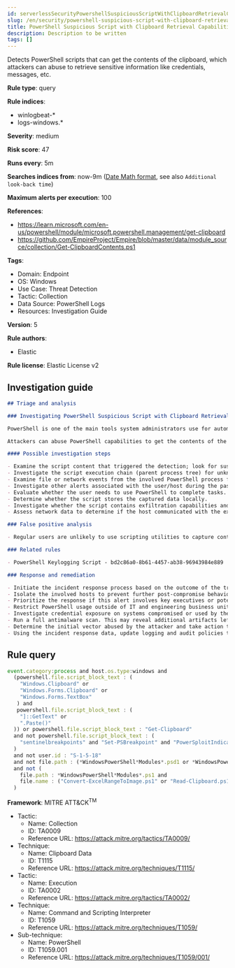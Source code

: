 ```yaml
---
id: serverlessSecurityPowershellSuspiciousScriptWithClipboardRetrievalCapabilities
slug: /en/security/powershell-suspicious-script-with-clipboard-retrieval-capabilities
title: PowerShell Suspicious Script with Clipboard Retrieval Capabilities
description: Description to be written
tags: []
---
```


<div id="powershell-suspicious-script-with-clipboard-retrieval-capabilities"></div>

Detects PowerShell scripts that can get the contents of the clipboard, which attackers can abuse to retrieve sensitive information like credentials, messages, etc.

**Rule type**: query

**Rule indices**: 

* winlogbeat-*
* logs-windows.*

**Severity**: medium

**Risk score**: 47

**Runs every**: 5m

**Searches indices from**: now-9m ([Date Math format](((ref))/common-options.html#date-math), see also <DocLink id="serverlessSecurityRulesUiCreate" section="set-the-rules-schedule">`Additional look-back time`</DocLink>)

**Maximum alerts per execution**: 100

**References**: 

* https://learn.microsoft.com/en-us/powershell/module/microsoft.powershell.management/get-clipboard
* https://github.com/EmpireProject/Empire/blob/master/data/module_source/collection/Get-ClipboardContents.ps1

**Tags**: 

* Domain: Endpoint
* OS: Windows
* Use Case: Threat Detection
* Tactic: Collection
* Data Source: PowerShell Logs
* Resources: Investigation Guide

**Version**: 5

**Rule authors**: 

* Elastic

**Rule license**: Elastic License v2

## Investigation guide

```markdown
## Triage and analysis

### Investigating PowerShell Suspicious Script with Clipboard Retrieval Capabilities

PowerShell is one of the main tools system administrators use for automation, report routines, and other tasks. This makes it available for use in various environments, and creates an attractive way for attackers to execute code.

Attackers can abuse PowerShell capabilities to get the contents of the clipboard with the goal of stealing credentials and other valuable information, such as credit card data and confidential conversations.

#### Possible investigation steps

- Examine the script content that triggered the detection; look for suspicious DLL imports, collection or exfiltration capabilities, suspicious functions, encoded or compressed data, and other potentially malicious characteristics.
- Investigate the script execution chain (parent process tree) for unknown processes. Examine their executable files for prevalence, whether they are located in expected locations, and if they are signed with valid digital signatures.
- Examine file or network events from the involved PowerShell process for suspicious behavior.
- Investigate other alerts associated with the user/host during the past 48 hours.
- Evaluate whether the user needs to use PowerShell to complete tasks.
- Determine whether the script stores the captured data locally.
- Investigate whether the script contains exfiltration capabilities and identify the exfiltration server.
- Assess network data to determine if the host communicated with the exfiltration server.

### False positive analysis

- Regular users are unlikely to use scripting utilities to capture contents of the clipboard, making false positives unlikely. In the case of authorized benign true positives (B-TPs), exceptions can be added.

### Related rules

- PowerShell Keylogging Script - bd2c86a0-8b61-4457-ab38-96943984e889

### Response and remediation

- Initiate the incident response process based on the outcome of the triage.
- Isolate the involved hosts to prevent further post-compromise behavior.
- Prioritize the response if this alert involves key executives or potentially valuable targets for espionage.
- Restrict PowerShell usage outside of IT and engineering business units using GPOs, AppLocker, Intune, or similar software.
- Investigate credential exposure on systems compromised or used by the attacker to ensure all compromised accounts are identified. Reset passwords for these accounts and other potentially compromised credentials, such as email, business systems, and web services.
- Run a full antimalware scan. This may reveal additional artifacts left in the system, persistence mechanisms, and malware components.
- Determine the initial vector abused by the attacker and take action to prevent reinfection through the same vector.
- Using the incident response data, update logging and audit policies to improve the mean time to detect (MTTD) and the mean time to respond (MTTR).
```

## Rule query

```js
event.category:process and host.os.type:windows and
  (powershell.file.script_block_text : (
    "Windows.Clipboard" or
    "Windows.Forms.Clipboard" or
    "Windows.Forms.TextBox"
   ) and
   powershell.file.script_block_text : (
    "]::GetText" or
    ".Paste()"
  )) or powershell.file.script_block_text : "Get-Clipboard"
  and not powershell.file.script_block_text : (
    "sentinelbreakpoints" and "Set-PSBreakpoint" and "PowerSploitIndicators"
  )
  and not user.id : "S-1-5-18"
  and not file.path : (*WindowsPowerShell*Modules*.psd1 or *WindowsPowerShell*Modules*.psm1)
  and not (
    file.path : *WindowsPowerShell*Modules*.ps1 and
    file.name : ("Convert-ExcelRangeToImage.ps1" or "Read-Clipboard.ps1")
  )

```

**Framework**: MITRE ATT&CK<sup>TM</sup>

* Tactic:
    * Name: Collection
    * ID: TA0009
    * Reference URL: https://attack.mitre.org/tactics/TA0009/
* Technique:
    * Name: Clipboard Data
    * ID: T1115
    * Reference URL: https://attack.mitre.org/techniques/T1115/
* Tactic:
    * Name: Execution
    * ID: TA0002
    * Reference URL: https://attack.mitre.org/tactics/TA0002/
* Technique:
    * Name: Command and Scripting Interpreter
    * ID: T1059
    * Reference URL: https://attack.mitre.org/techniques/T1059/
* Sub-technique:
    * Name: PowerShell
    * ID: T1059.001
    * Reference URL: https://attack.mitre.org/techniques/T1059/001/

